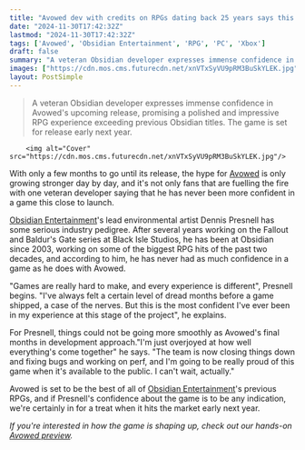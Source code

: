 ```yaml
---
title: "Avowed dev with credits on RPGs dating back 25 years says this is the most confident he's ever been in a game at this point"
date: "2024-11-30T17:42:32Z"
lastmod: "2024-11-30T17:42:32Z"
tags: ['Avowed', 'Obsidian Entertainment', 'RPG', 'PC', 'Xbox']
draft: false
summary: "A veteran Obsidian developer expresses immense confidence in Avowed's upcoming release,  promising a polished and impressive RPG experience exceeding previous Obsidian titles.  The game is set for release early next year."
images: ["https://cdn.mos.cms.futurecdn.net/xnVTxSyVU9pRM3BuSkYLEK.jpg"]
layout: PostSimple
---
```

> A veteran Obsidian developer expresses immense confidence in Avowed's upcoming release,  promising a polished and impressive RPG experience exceeding previous Obsidian titles.  The game is set for release early next year.


        <img alt="Cover" src="https://cdn.mos.cms.futurecdn.net/xnVTxSyVU9pRM3BuSkYLEK.jpg"/>
        
With only a few months to go until its release, the hype for [Avowed](https://www.gamesradar.com/avowed/) is only growing stronger day by day, and it's not only fans that are fuelling the fire with one veteran developer saying that he has never been more confident in a game this close to launch.

[Obsidian Entertainment](https://www.gamesradar.com/tag/obsidian-entertainment/)'s lead environmental artist Dennis Presnell has some serious industry pedigree. After several years working on the Fallout and Baldur's Gate series at Black Isle Studios, he has been at Obsidian since 2003, working on some of the biggest RPG hits of the past two decades, and according to him, he has never had as much confidence in a game as he does with Avowed. 

"Games are really hard to make, and every experience is different", Presnell begins. "I've always felt a certain level of dread months before a game shipped, a case of the nerves. But this is the most confident I've ever been in my experience at this stage of the project", he explains. 

For Presnell, things could not be going more smoothly as Avowed's final months in development approach."I'm just overjoyed at how well everything's come together" he says. "The team is now closing things down and fixing bugs and working on perf, and I'm going to be really proud of this game when it's available to the public. I can't wait, actually."

Avowed is set to be the best of all of [Obsidian Entertainment](https://www.gamesradar.com/tag/obsidian-entertainment/)'s previous RPGs, and if Presnell's confidence about the game is to be any indication, we're certainly in for a treat when it hits the market early next year.

*If you're interested in how the game is shaping up, check out our hands-on *[<em>Avowed preview</em>](https://www.gamesradar.com/games/rpg/avoweds-flexible-combat-system-represents-obsidians-dedication-to-player-choice-its-not-just-marketing-speak-it-really-is-the-most-important-thing-to-us/)*.*
        